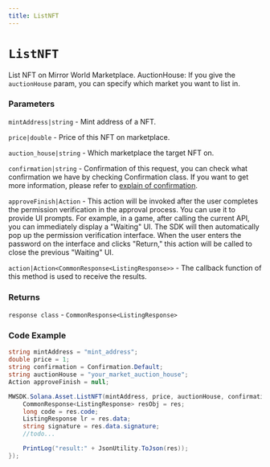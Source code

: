 ```yaml
---
title: ListNFT
---
```


# `ListNFT`

List NFT on Mirror World Marketplace.
AuctionHouse: If you give the `auctionHouse` param, you can specify which market you want to list in.
### Parameters
`mintAddress|string` - Mint address of a NFT.

`price|double` - Price of this NFT on marketplace.

`auction_house|string` - Which marketplace the target NFT on.

`confirmation|string` - Confirmation of this request, you can check what confirmation we have by checking Confirmation class. If you want to get more information, please refer to [explain of confirmation](https://mirrorworld.fun/docs/api-reference/unity/configuration#confirmation).

`approveFinish|Action` - This action will be invoked after the user completes the permission verification in the approval process. You can use it to provide UI prompts. For example, in a game, after calling the current API, you can immediately display a "Waiting" UI. The SDK will then automatically pop up the permission verification interface. When the user enters the password on the interface and clicks "Return," this action will be called to close the previous "Waiting" UI.

`action|Action<CommonResponse<ListingResponse>>` - The callback function of this method is used to receive the results.

### Returns
`response class` - `CommonResponse<ListingResponse>`

### Code Example
```csharp
string mintAddress = "mint_address";
double price = 1;
string confirmation = Confirmation.Default;
string auctionHouse = "your_market_auction_house";
Action approveFinish = null;

MWSDK.Solana.Asset.ListNFT(mintAddress, price, auctionHouse, confirmation, approveFinish, (res) => {
    CommonResponse<ListingResponse> resObj = res;
    long code = res.code;
    ListingResponse lr = res.data;
    string signature = res.data.signature;
    //todo...

    PrintLog("result:" + JsonUtility.ToJson(res));
});
```
